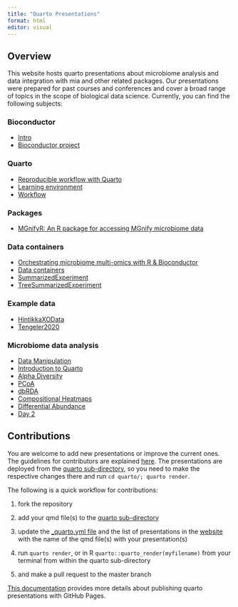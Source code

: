 ```yaml
---
title: "Quarto Presentations"
format: html
editor: visual
---
```


## Overview

This website hosts quarto presentations about microbiome analysis and data integration with mia and other related packages. Our presentations were prepared for past courses and conferences and cover a broad range of topics in the scope of biological data science. Currently, you can find the following subjects:

### Bioconductor

-   [Intro](https://microbiome.github.io/outreach/intro.html){target="_blank"}
-   [Bioconductor project](https://microbiome.github.io/outreach/bioconductor.html){target="_blank"}

### Quarto

-   [Reproducible workflow with Quarto](https://microbiome.github.io/outreach/reproducible_workflow.html){target="_blank"}
-   [Learning environment](https://microbiome.github.io/outreach/starting.html){target="_blank"}
-   [Workflow](https://microbiome.github.io/outreach/workflow.html){target="_blank"}

### Packages

- [MGnifyR: An R package for accessing MGnify microbiome data](https://microbiome.github.io/outreach/mgnifyr.html)

### Data containers

-   [Orchestrating microbiome multi-omics with R & Bioconductor](https://microbiome.github.io/outreach/lahti_bioc2023.html){target="_blank"}
-   [Data containers](https://microbiome.github.io/outreach/datacontainers.html){target="_blank"}
-   [SummarizedExperiment](https://microbiome.github.io/outreach/summarizedexperiment.html){target="_blank"}
-   [TreeSummarizedExperiment](https://microbiome.github.io/outreach/treese.html){target="_blank"}

### Example data

-   [HintikkaXOData](https://microbiome.github.io/outreach/hintikkaxo_presentation.html){target="_blank"}
-   [Tengeler2020](https://microbiome.github.io/outreach/tengeler2020_presentation.html){target="_blank"}

### Microbiome data analysis

-   [Data Manipulation](https://microbiome.github.io/outreach/data_manipulation.html){target="_blank"}
-   [Introduction to Quarto](https://microbiome.github.io/outreach/quarto.html){target="_blank"}
-   [Alpha Diversity](https://microbiome.github.io/outreach/alpha_diversity.html){target="_blank"}
-   [PCoA](https://microbiome.github.io/outreach/pcoa.html){target="_blank"}
-   [dbRDA](https://microbiome.github.io/outreach/dbrda.html){target="_blank"}
-   [Compositional Heatmaps](https://microbiome.github.io/outreach/compositional_heatmap.html){target="_blank"}
-   [Differential Abundance](https://microbiome.github.io/outreach/differential_abundance.html){target="_blank"}
-   [Day 2](https://microbiome.github.io/outreach/day2.html){target="_blank"}

## Contributions

You are welcome to add new presentations or improve the current ones. The guidelines for contributors are explained [here](https://github.com/microbiome/OMA#development-and-contributions). The presentations are deployed from the [quarto sub-directory](https://github.com/microbiome/outreach/blob/main/quarto/), so you need to make the respective changes there and run `cd quarto/; quarto render`.

The following is a quick workflow for contributions:

1.  fork the repository

2.  add your qmd file(s) to the [quarto sub-directory](https://github.com/microbiome/outreach/blob/main/quarto/)

3.  update the [\_quarto.yml file](https://github.com/microbiome/outreach/blob/main/quarto/_quarto.yml) and the list of presentations in the [website](https://github.com/microbiome/outreach/blob/main/quarto/index.qmd) with the name of the qmd file(s) with your presentation(s)

4.  run `quarto render`, or in R `quarto::quarto_render(myfilename)` from your terminal from within the quarto sub-directory

5.  and make a pull request to the master branch

[This documentation](https://quarto.org/docs/publishing/github-pages.html#publish-command) provides more details about publishing quarto presentations with GitHub Pages.
